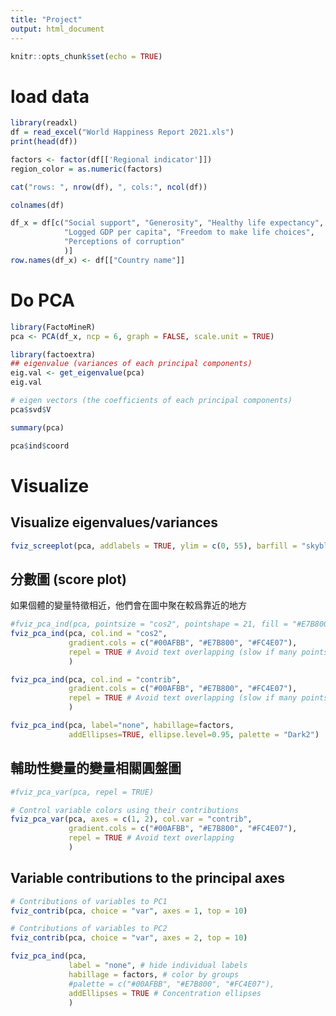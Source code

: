 ---
title: "Project"
output: html_document
---

```{r setup, include=FALSE}
knitr::opts_chunk$set(echo = TRUE)
```

# load data
```{r }
library(readxl)
df = read_excel("World Happiness Report 2021.xls")
print(head(df))
```
```{r}
factors <- factor(df[['Regional indicator']])
region_color = as.numeric(factors)
```


```{r }
cat("rows: ", nrow(df), ", cols:", ncol(df))
```
```{r }
colnames(df)
```
```{r}
df_x = df[c("Social support", "Generosity", "Healthy life expectancy", 
            "Logged GDP per capita", "Freedom to make life choices", 
            "Perceptions of corruption" 
            )]
row.names(df_x) <- df[["Country name"]]
```


# Do PCA
```{r}

library(FactoMineR)
pca <- PCA(df_x, ncp = 6, graph = FALSE, scale.unit = TRUE)

library(factoextra)
## eigenvalue (variances of each principal components)
eig.val <- get_eigenvalue(pca)
eig.val

# eigen vectors (the coefficients of each principal components)
pca$svd$V  
```

```{r}

summary(pca)

```

```{r}
pca$ind$coord
```

# Visualize
## Visualize eigenvalues/variances
```{r }

fviz_screeplot(pca, addlabels = TRUE, ylim = c(0, 55), barfill = "skyblue", barcolor = "skyblue")

```
## 分數圖 (score plot)
如果個體的變量特徵相近，他們會在圖中聚在較爲靠近的地方
```{r}
#fviz_pca_ind(pca, pointsize = "cos2", pointshape = 21, fill = "#E7B800", repel = TRUE, labelsize = 2) 
fviz_pca_ind(pca, col.ind = "cos2", 
             gradient.cols = c("#00AFBB", "#E7B800", "#FC4E07"),
             repel = TRUE # Avoid text overlapping (slow if many points)
             )
```
```{r}
fviz_pca_ind(pca, col.ind = "contrib", 
             gradient.cols = c("#00AFBB", "#E7B800", "#FC4E07"),
             repel = TRUE # Avoid text overlapping (slow if many points)
             )
```

```{r}
fviz_pca_ind(pca, label="none", habillage=factors,
             addEllipses=TRUE, ellipse.level=0.95, palette = "Dark2")
```


## 輔助性變量的變量相關圓盤圖
```{r }
#fviz_pca_var(pca, repel = TRUE) 

# Control variable colors using their contributions
fviz_pca_var(pca, axes = c(1, 2), col.var = "contrib",
             gradient.cols = c("#00AFBB", "#E7B800", "#FC4E07"),
             repel = TRUE # Avoid text overlapping
             )
```

## Variable contributions to the principal axes
```{r}
# Contributions of variables to PC1
fviz_contrib(pca, choice = "var", axes = 1, top = 10)

# Contributions of variables to PC2
fviz_contrib(pca, choice = "var", axes = 2, top = 10)
```

```{r}
fviz_pca_ind(pca,
             label = "none", # hide individual labels
             habillage = factors, # color by groups
             #palette = c("#00AFBB", "#E7B800", "#FC4E07"),
             addEllipses = TRUE # Concentration ellipses
             )
```



```{python}




```

